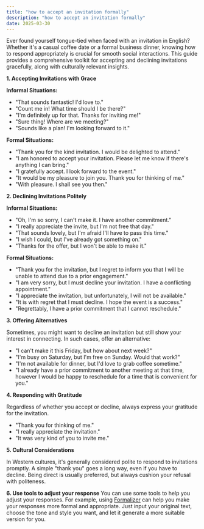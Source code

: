```yaml
---
title: "how to accept an invitation formally"
description: "how to accept an invitation formally"
date: 2025-03-30
---
```


Ever found yourself tongue-tied when faced with an invitation in English? Whether it's a casual coffee date or a formal business dinner, knowing how to respond appropriately is crucial for smooth social interactions. This guide provides a comprehensive toolkit for accepting and declining invitations gracefully, along with culturally relevant insights.

**1. Accepting Invitations with Grace**

**Informal Situations:**

*   "That sounds fantastic! I'd love to."
*   "Count me in! What time should I be there?"
*   "I'm definitely up for that. Thanks for inviting me!"
*    "Sure thing! Where are we meeting?"
*   "Sounds like a plan! I'm looking forward to it."

**Formal Situations:**

*   "Thank you for the kind invitation. I would be delighted to attend."
*   "I am honored to accept your invitation. Please let me know if there's anything I can bring."
*   "I gratefully accept. I look forward to the event."
*   "It would be my pleasure to join you. Thank you for thinking of me."
*   "With pleasure. I shall see you then."

**2. Declining Invitations Politely**

**Informal Situations:**

*   "Oh, I'm so sorry, I can't make it. I have another commitment."
*   "I really appreciate the invite, but I'm not free that day."
*   "That sounds lovely, but I'm afraid I'll have to pass this time."
*   "I wish I could, but I've already got something on."
* "Thanks for the offer, but I won't be able to make it."

**Formal Situations:**

*   "Thank you for the invitation, but I regret to inform you that I will be unable to attend due to a prior engagement."
*   "I am very sorry, but I must decline your invitation. I have a conflicting appointment."
*   "I appreciate the invitation, but unfortunately, I will not be available."
*   "It is with regret that I must decline. I hope the event is a success."
* "Regrettably, I have a prior commitment that I cannot reschedule."

**3. Offering Alternatives**

Sometimes, you might want to decline an invitation but still show your interest in connecting. In such cases, offer an alternative:

*   "I can't make it this Friday, but how about next week?"
*   "I'm busy on Saturday, but I'm free on Sunday. Would that work?"
*   "I'm not available for dinner, but I'd love to grab coffee sometime."
*   "I already have a prior commitment to another meeting at that time, however I would be happy to reschedule for a time that is convenient for you."

**4. Responding with Gratitude**

Regardless of whether you accept or decline, always express your gratitude for the invitation.

*   "Thank you for thinking of me."
*   "I really appreciate the invitation."
*   "It was very kind of you to invite me."

**5. Cultural Considerations**

In Western cultures, it's generally considered polite to respond to invitations promptly. A simple "thank you" goes a long way, even if you have to decline. Being direct is usually preferred, but always cushion your refusal with politeness.

**6. Use tools to adjust your response**
You can use some tools to help you adjust your responses. For example, using [Formalizer](https://formalizer.app) can help you make your responses more formal and appropriate. Just input your original text, choose the tone and style you want, and let it generate a more suitable version for you.